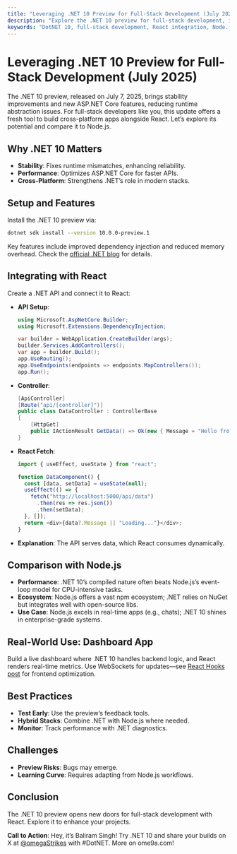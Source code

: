 ```yaml
---
title: "Leveraging .NET 10 Preview for Full-Stack Development (July 2025)"
description: "Explore the .NET 10 preview for full-stack development, integrating with React and comparing to Node.js."
keywords: "DotNET 10, full-stack development, React integration, Node.js comparison, ASP.NET Core"
---
```


# Leveraging .NET 10 Preview for Full-Stack Development (July 2025)

The .NET 10 preview, released on July 7, 2025, brings stability improvements and new ASP.NET Core features, reducing runtime abstraction issues. For full-stack developers like you, this update offers a fresh tool to build cross-platform apps alongside React. Let’s explore its potential and compare it to Node.js.

## Why .NET 10 Matters

- **Stability**: Fixes runtime mismatches, enhancing reliability.
- **Performance**: Optimizes ASP.NET Core for faster APIs.
- **Cross-Platform**: Strengthens .NET’s role in modern stacks.

## Setup and Features

Install the .NET 10 preview via:
```bash
dotnet sdk install --version 10.0.0-preview.1
```
Key features include improved dependency injection and reduced memory overhead. Check the [official .NET blog](https://devblogs.microsoft.com/dotnet/) for details.

## Integrating with React

Create a .NET API and connect it to React:
- **API Setup**:
  ```csharp
  using Microsoft.AspNetCore.Builder;
  using Microsoft.Extensions.DependencyInjection;

  var builder = WebApplication.CreateBuilder(args);
  builder.Services.AddControllers();
  var app = builder.Build();
  app.UseRouting();
  app.UseEndpoints(endpoints => endpoints.MapControllers());
  app.Run();
  ```
- **Controller**:
  ```csharp
  [ApiController]
  [Route("api/[controller]")]
  public class DataController : ControllerBase
  {
      [HttpGet]
      public IActionResult GetData() => Ok(new { Message = "Hello from .NET 10" });
  }
  ```
- **React Fetch**:
  ```javascript
  import { useEffect, useState } from "react";

  function DataComponent() {
    const [data, setData] = useState(null);
    useEffect(() => {
      fetch("http://localhost:5000/api/data")
        .then(res => res.json())
        .then(setData);
    }, []);
    return <div>{data?.Message || "Loading..."}</div>;
  }
  ```
- **Explanation**: The API serves data, which React consumes dynamically.

## Comparison with Node.js

- **Performance**: .NET 10’s compiled nature often beats Node.js’s event-loop model for CPU-intensive tasks.
- **Ecosystem**: Node.js offers a vast npm ecosystem; .NET relies on NuGet but integrates well with open-source libs.
- **Use Case**: Node.js excels in real-time apps (e.g., chats); .NET 10 shines in enterprise-grade systems.

## Real-World Use: Dashboard App
Build a live dashboard where .NET 10 handles backend logic, and React renders real-time metrics. Use WebSockets for updates—see [React Hooks post](https://ome9a.com/blogs/optimizing-react-performance-with-lazy-loading-686f3e54ff8e6bd5db76c984) for frontend optimization.

## Best Practices
- **Test Early**: Use the preview’s feedback tools.
- **Hybrid Stacks**: Combine .NET with Node.js where needed.
- **Monitor**: Track performance with .NET diagnostics.

## Challenges
- **Preview Risks**: Bugs may emerge.
- **Learning Curve**: Requires adapting from Node.js workflows.

## Conclusion
The .NET 10 preview opens new doors for full-stack development with React. Explore it to enhance your projects.

**Call to Action**: Hey, it’s Baliram Singh! Try .NET 10 and share your builds on X at [@omegaStrikes](https://x.com/omegaStrikes) with #DotNET. More on ome9a.com!